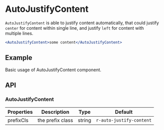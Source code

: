 # AutoJustifyContent

`AutoJustifyContent` is able to justify content automatically, that could justify `center` for content within single line, and justify `left` for content with multiple lines.

```jsx
<AutoJustifyContent>some content</AutoJustifyContent>
```

## Example

Basic usage of AutoJustifyContent component.

<Demo src="/src/en/auto-justify-content/demo/Example.tsx" />

## API

### AutoJustifyContent

Properties | Description | Type | Default
-----------|------------|------|--------
| prefixCls | the prefix class | string | `r-auto-justify-content` |

